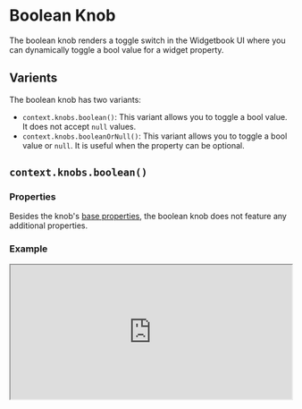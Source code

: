 # Boolean Knob

The boolean knob renders a toggle switch in the Widgetbook UI where you can dynamically toggle a bool value for a widget property. 

## Varients

The boolean knob has two variants:
- `context.knobs.boolean()`: This variant allows you to toggle a bool value. It does not accept `null` values.
- `context.knobs.booleanOrNull()`: This variant allows you to toggle a bool value or `null`. It is useful when the property can be optional.

## `context.knobs.boolean()`
### Properties

Besides the knob's [base properties](/knobs/overview#properties), the boolean knob does not feature any additional properties.

### Example

<iframe 
  src="https://preview.widgetbook.io/#/?path=knobpreview/bool-knob&panels=knobs" 
  width="100%"
  height="240px"
/>

### Usage

To use a boolean knob, call the `context.knobs.boolean()` method.

```dart title="Example: Boolean Knob"
import 'package:flutter/material.dart';
import 'package:widgetbook/widgetbook.dart';
import 'package:widgetbook_annotation/widgetbook_annotation.dart';

@UseCase(type: Checkbox, name: 'Duo state')
Widget buildCheckboxUseCase(BuildContext context) {
  return Checkbox(
    value: context.knobs.boolean(label: 'value'), // [!code highlight]
    onChanged: (value) {},
  );
}
```

## `context.knobs.booleanOrNull()` 

### Properties

Besides the knob's [base properties](/knobs/overview#properties), the nullable boolean knob does not feature any additional properties.

### Example

<iframe 
  src="https://preview.widgetbook.io/#/?path=knobpreview/bool-nullable-knob&panels=knobs" 
  width="100%"
  height="240px"
/>

### Usage

To use the nullable boolean knob, call the `context.knobs.booleanOrNull()` method.

```dart title="Example: Nullable Boolean Knob"
import 'package:flutter/material.dart';
import 'package:widgetbook/widgetbook.dart';
import 'package:widgetbook_annotation/widgetbook_annotation.dart';

@UseCase(type: Checkbox, name: 'Tristate')
Widget buildCheckboxUseCase(BuildContext context) {
  return Checkbox(
    value: context.knobs.booleanOrNull(label: 'value'), // [!code highlight]
    tristate: true,
    onChanged: (value) {},
  );
}
```

## Multi-snapshot Support

Multi-snapshot support allows you to generate multiple screenshots of a single use case with varying values using [KnobsConfigs](/cloud/snapshots/multi-snapshot#multi-snapshot-for-knobs) and [AddonsConfigs](/cloud/snapshots/multi-snapshot#multi-snapshot-for-addons).

### Regular Boolean Knob

```dart title="Example: BooleanKnobConfig"
import 'package:flutter/material.dart';
import 'package:widgetbook/widgetbook.dart';
import 'package:widgetbook_annotation/widgetbook_annotation.dart';

@UseCase(
  type: Checkbox,
  name: 'Duo state',
  cloudKnobsConfigs: { // [!code highlight]
    'Checked': [BooleanKnobConfig('value', true)], // [!code highlight]
    'Unchecked': [BooleanKnobConfig('value', false)], // [!code highlight]
  }, // [!code highlight]
)
Widget buildCheckboxUseCase(BuildContext context) {
  return Checkbox(
    value: context.knobs.boolean(label: 'value'),
    onChanged: (value) {},
  );
}
```

### Nullable Bool Knob

```dart title="Example: NullKnobConfig"
import 'package:flutter/material.dart';
import 'package:widgetbook/widgetbook.dart';
import 'package:widgetbook_annotation/widgetbook_annotation.dart';

@UseCase(
  type: Checkbox,
  name: 'Tristate',
  cloudKnobsConfigs: { // [!code highlight]
    'Mixed': [NullKnobConfig('value')], // [!code highlight]
    'Checked': [BooleanKnobConfig('value', true)], // [!code highlight]
    'Unchecked': [BooleanKnobConfig('value', false)], // [!code highlight]
  }, // [!code highlight]
)
Widget buildCheckboxUseCase(BuildContext context) {
  return Checkbox(
    value: context.knobs.booleanOrNull(label: 'value'),
    onChanged: (value) {},
  );
}
```

